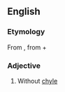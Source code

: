 ==English==

===Etymology===
From {{etyl|grc|en}} {{term|ἄχυλος||without juice|tr=akhulos|lang=grc|sc=polytonic}}, from {{term|ἀ-||not|tr=a-|lang=grc|sc=polytonic}} + {{term|χυλός||juice|tr=khulos|lang=grc|sc=polytonic}}

===Adjective===
{{head|en|adjective}}

# {{physiology}} Without [[chyle]]